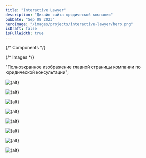 ```yaml
---
title: "Interactive Lawyer"
description: "Дизайн сайта юридической компании"
pubDate: "Sep 08 2023"
heroImage: "/images/projects/interactive-lawyer/hero.png"
isDraft: false
isFullWidth: true
---
```


{/* Components */}

{/* Images */}

  "Полноэкранное изображение главной страницы компании по юридической консультации";

<HeroImage client:load>
  <Image
    src={fullPageSlice_1}
    alt={alt}
    format={format}
    quality={quality}
    decoding="async"
  />
</HeroImage>

<Image
  src={fullPageSlice_2}
  alt={alt}
  format={format}
  quality={quality}
  decoding="async"
  loading="lazy"
/>

<Image
  src={fullPageSlice_3}
  alt={alt}
  format={format}
  quality={quality}
  decoding="async"
  loading="lazy"
/>

<Image
  src={fullPageSlice_4}
  alt={alt}
  format={format}
  quality={quality}
  decoding="async"
  loading="lazy"
/>

<Image
  src={fullPageSlice_5}
  alt={alt}
  format={format}
  quality={quality}
  decoding="async"
  loading="lazy"
/>

<Image
  src={fullPageSlice_6}
  alt={alt}
  format={format}
  quality={quality}
  decoding="async"
  loading="lazy"
/>

<Image
  src={fullPageSlice_7}
  alt={alt}
  format={format}
  quality={quality}
  decoding="async"
  loading="lazy"
/>

<Image
  src={fullPageSlice_8}
  alt={alt}
  format={format}
  quality={quality}
  decoding="async"
  loading="lazy"
/>
